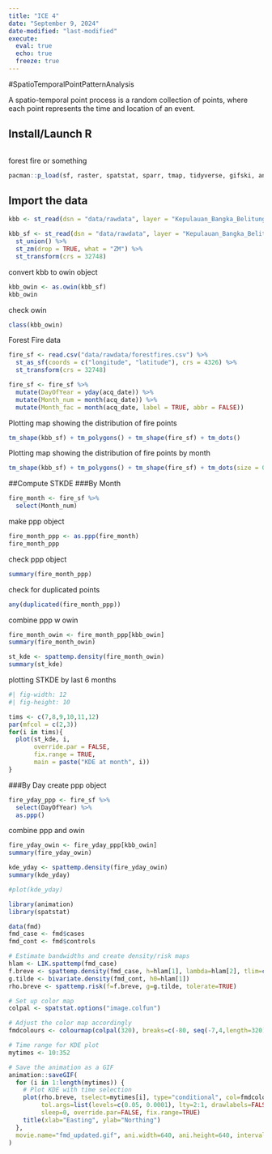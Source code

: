 ```yaml
---
title: "ICE 4"
date: "September 9, 2024"
date-modified: "last-modified"
execute: 
  eval: true
  echo: true
  freeze: true
---
```

#SpatioTemporalPointPatternAnalysis

A spatio-temporal point process is a random collection of points, where each point represents the time and location of an event.



## Install/Launch R

```R

```
forest fire or something

```r
pacman::p_load(sf, raster, spatstat, sparr, tmap, tidyverse, gifski, animation)
```

## Import the data
```r
kbb <- st_read(dsn = "data/rawdata", layer = "Kepulauan_Bangka_Belitung")
```


```r
kbb_sf <- st_read(dsn = "data/rawdata", layer = "Kepulauan_Bangka_Belitung") %>%
  st_union() %>%
  st_zm(drop = TRUE, what = "ZM") %>%
  st_transform(crs = 32748)
```


convert kbb to owin object
```r
kbb_owin <- as.owin(kbb_sf)
kbb_owin
```
check owin
```r
class(kbb_owin)
```

Forest Fire data
```r
fire_sf <- read.csv("data/rawdata/forestfires.csv") %>%
  st_as_sf(coords = c("longitude", "latitude"), crs = 4326) %>%
  st_transform(crs = 32748)
```

```r
fire_sf <- fire_sf %>%
  mutate(DayOfYear = yday(acq_date)) %>%
  mutate(Month_num = month(acq_date)) %>%
  mutate(Month_fac = month(acq_date, label = TRUE, abbr = FALSE))
```

Plotting map showing the distribution of fire points
```r
tm_shape(kbb_sf) + tm_polygons() + tm_shape(fire_sf) + tm_dots()
```

Plotting map showing the distribution of fire points by month
```r
tm_shape(kbb_sf) + tm_polygons() + tm_shape(fire_sf) + tm_dots(size = 0.1) + tm_facets(by = "Month_fac", free.coords = FALSE, drop.units = TRUE) 
```

##Compute STKDE
###By Month
```r
fire_month <- fire_sf %>%
  select(Month_num)
```


make ppp object
```r
fire_month_ppp <- as.ppp(fire_month)
fire_month_ppp
```


check ppp object
```r
summary(fire_month_ppp)
```

check for duplicated points
```r
any(duplicated(fire_month_ppp))
```

combine ppp w owin
```r
fire_month_owin <- fire_month_ppp[kbb_owin]
summary(fire_month_owin)
```

```r
st_kde <- spattemp.density(fire_month_owin)
summary(st_kde)
```

plotting STKDE by last 6 months 
```r
#| fig-width: 12
#| fig-height: 10

tims <- c(7,8,9,10,11,12)
par(mfcol = c(2,3))
for(i in tims){
  plot(st_kde, i,
       override.par = FALSE,
       fix.range = TRUE,
       main = paste("KDE at month", i))
}
```
###By Day
create ppp object
```r
fire_yday_ppp <- fire_sf %>%
  select(DayOfYear) %>%
  as.ppp()
```
combine ppp and owin
```r
fire_yday_owin <- fire_yday_ppp[kbb_owin]
summary(fire_yday_owin)
```

```r
kde_yday <- spattemp.density(fire_yday_owin)
summary(kde_yday)
```

```r
#plot(kde_yday)
```

```r
library(animation)
library(spatstat)

data(fmd)
fmd_case <- fmd$cases
fmd_cont <- fmd$controls

# Estimate bandwidths and create density/risk maps
hlam <- LIK.spattemp(fmd_case)
f.breve <- spattemp.density(fmd_case, h=hlam[1], lambda=hlam[2], tlim=c(10, 352))
g.tilde <- bivariate.density(fmd_cont, h0=hlam[1])
rho.breve <- spattemp.risk(f=f.breve, g=g.tilde, tolerate=TRUE)
```

```r
# Set up color map
colpal <- spatstat.options("image.colfun")

# Adjust the color map accordingly
fmdcolours <- colourmap(colpal(320), breaks=c(-80, seq(-7,4,length=320)))

# Time range for KDE plot
mytimes <- 10:352

# Save the animation as a GIF
animation::saveGIF(
  for (i in 1:length(mytimes)) {
    # Plot KDE with time selection
    plot(rho.breve, tselect=mytimes[i], type="conditional", col=fmdcolours,
         tol.args=list(levels=c(0.05, 0.0001), lty=2:1, drawlabels=FALSE),
         sleep=0, override.par=FALSE, fix.range=TRUE)
    title(xlab="Easting", ylab="Northing")
  },
  movie.name="fmd_updated.gif", ani.width=640, ani.height=640, interval=1/12
)
```
